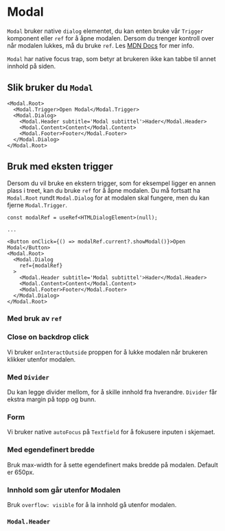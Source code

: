 


<Meta of={ModalStories} />

# Modal

`Modal` bruker native `dialog` elementet, du kan enten bruke vår `Trigger` komponent eller `ref` for å åpne modalen.
Dersom du trenger kontroll over når modalen lukkes, må du bruke `ref`.
Les [MDN Docs](https://developer.mozilla.org/en-US/docs/Web/HTML/Element/dialog) for mer info.

`Modal` har native focus trap, som betyr at brukeren ikke kan tabbe til annet innhold på siden.

<Primary />
<Controls />

## Slik bruker du `Modal`

```tsx
<Modal.Root>
  <Modal.Trigger>Open Modal</Modal.Trigger>
  <Modal.Dialog>
    <Modal.Header subtitle='Modal subtittel'>Hader</Modal.Header>
    <Modal.Content>Content</Modal.Content>
    <Modal.Footer>Footer</Modal.Footer>
  </Modal.Dialog>
</Modal.Root>
```

## Bruk med eksten trigger

Dersom du vil bruke en ekstern trigger, som for eksempel ligger en annen plass i treet, kan du bruke `ref` for å åpne modalen.
Du må fortsatt ha `Modal.Root` rundt `Modal.Dialog` for at modalen skal fungere, men du kan fjerne `Modal.Trigger`.

```tsx
const modalRef = useRef<HTMLDialogElement>(null);

...

<Button onClick={() => modalRef.current?.showModal()}>Open Modal</Button>
<Modal.Root>
  <Modal.Dialog
    ref={modalRef}
  >
    <Modal.Header subtitle='Modal subtittel'>Hader</Modal.Header>
    <Modal.Content>Content</Modal.Content>
    <Modal.Footer>Footer</Modal.Footer>
  </Modal.Dialog>
</Modal.Root>
```

### Med bruk av `ref`

<Canvas of={ModalStories.WithoutTriggerComponent} />

### Close on backdrop click

Vi bruker `onInteractOutside` proppen for å lukke modalen når brukeren klikker utenfor modalen.

<Canvas of={ModalStories.CloseOnBackdropClick} />

### Med `Divider`

Du kan legge divider mellom, for å skille innhold fra hverandre. `Divider` får ekstra margin på topp og bunn.

<Canvas of={ModalStories.WithDivider} />

### Form

Vi bruker native `autoFocus` på `Textfield` for å fokusere inputen i skjemaet.

<Canvas of={ModalStories.ModalWithForm} />

### Med egendefinert bredde

Bruk max-width for å sette egendefinert maks bredde på modalen. Default er 650px.

<Canvas of={ModalStories.ModalWithMaxWidth} />

### Innhold som går utenfor Modalen

Bruk `overflow: visible` for å la innhold gå utenfor modalen.

<Canvas of={ModalStories.ModalWithSelect} />

### `Modal.Header`

<ArgTypes of={Modal.Header} />

